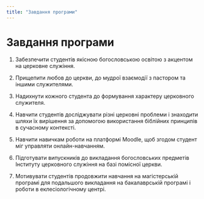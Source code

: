 ```yaml
---
title: "Завдання програми"
---
```


# Завдання програми

1.  Забезпечити студентів якісною богословською освітою з акцентом на церковне служіння.

2.  Прищепити любов до церкви, до мудрої взаємодії з пастором та іншими служителями.

3.  Надихнути кожного студента до формування характеру церковного служителя.

4.  Навчити студентів досліджувати різні церковні проблеми і знаходити шляхи їх вирішення за допомогою використання біблійних принципів в сучасному контексті.

5.  Навчити навичкам роботи на платформі Moodle, щоб згодом студент міг управляти онлайн-навчанням.

6.  Підготувати випускників до викладання богословських предметів Інституту церковного служіння на базі помісної церкви.

7.  Мотивувати студентів продовжити навчання на магістерській програмі для подальшого викладання на бакалаврській програмі і роботи в еклесіологічному центрі.
